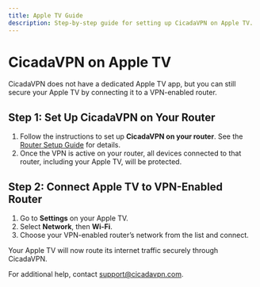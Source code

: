 ```yaml
---
title: Apple TV Guide
description: Step-by-step guide for setting up CicadaVPN on Apple TV.
---
```


# CicadaVPN on Apple TV

CicadaVPN does not have a dedicated Apple TV app, but you can still secure your Apple TV by connecting it to a VPN-enabled router.

## Step 1: Set Up CicadaVPN on Your Router

1. Follow the instructions to set up **CicadaVPN on your router**. See the [Router Setup Guide](#) for details.
2. Once the VPN is active on your router, all devices connected to that router, including your Apple TV, will be protected.

## Step 2: Connect Apple TV to VPN-Enabled Router

1. Go to **Settings** on your Apple TV.
2. Select **Network**, then **Wi-Fi**.
3. Choose your VPN-enabled router’s network from the list and connect.

Your Apple TV will now route its internet traffic securely through CicadaVPN.

For additional help, contact [support@cicadavpn.com](mailto:support@cicadavpn.com).
